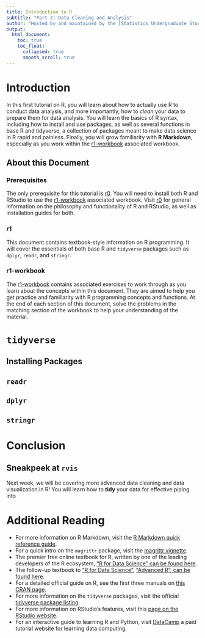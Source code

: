 ```yaml
---
title: Introduction to R
subtitle: "Part 2: Data Cleaning and Analysis" 
author: "Hosted by and maintained by the [Statistics Undergraduate Students Association (SUSA)](https://susa.berkeley.edu). Originally authored by Arun Ramamurthy."
output: 
  html_document:
    toc: true
    toc_float:
      collapsed: true
      smooth_scroll: true
---
```


# Introduction

In this first tutorial on R, you will learn about how to actually use R to conduct data analysis, and more importantly, how to *clean* your data to prepare them for data analysis. You will learn the basics of R syntax, including how to install and use packages, as well as several functions in base R and tidyverse, a collection of packages meant to make data science in R rapid and painless. Finally, you will grow familiarity with **R Markdown**, especially as you work within the [r1-workbook](r1-workbook.Rmd) associated workbook. 

## About this Document
### Prerequisites
The only prerequisite for this tutorial is [r0](r0.html). You will need to install both R and RStudio to use the [r1-workbook](r1-workbook.Rmd) associated workbook. Visit [r0](r0.html) for general information on the philosophy and functionality of R and RStudio, as well as installation guides for both.

### r1
This document contains textbook-style information on R programming. It will cover the essentials of both base R and `tidyverse` packages such as `dplyr`, `readr`, and `stringr`.

### r1-workbook
The [r1-workbook](r1-workbook.Rmd) contains associated exercises to work through as you learn about the concepts within this document. They are aimed to help you get practice and familiarity with R programming concepts and functions. At the end of each section of this document, solve the problems in the matching section of the workbook to help your understanding of the material.

# `tidyverse`

## Installing Packages

## `readr`

## `dplyr`

## `stringr`

# Conclusion

## Sneakpeek at `rvis`
Next week, we will be covering more advanced data cleaning and data visualization in R! You will learn how to **tidy** your data for effective piping into

# Additional Reading
- For more information on R Markdown, visit the [R Markdown quick reference guide](https://www.rstudio.com/wp-content/uploads/2015/03/rmarkdown-reference.pdf).  
- For a quick intro on the `magrittr` package, visit the [magrittr vignette](https://cran.r-project.org/web/packages/magrittr/vignettes/magrittr.html).
- The premier free online textbook for R, written by one of the leading developers of the R ecosystem, ["R for Data Science" can be found here](http://r4ds.had.co.nz/).
- The follow-up textbook to ["R for Data Science"](http://r4ds.had.co.nz/), ["Advanced R", can be found here](http://adv-r.had.co.nz/).
- For a detailed official guide on R, see the first three manuals on [this CRAN page](https://cran.cnr.berkeley.edu/manuals.html).
- For more information on the `tidyverse` packages, visit the official [tidyverse package listing](https://www.tidyverse.org/packages/).  
- For more information on RStudio's features, visit this [page on the RStudio website](https://www.rstudio.com/products/rstudio/features/).
- For an interactive guide to learning R and Python, visit [DataCamp](https://www.datacamp.com/) a paid tutorial website for learning data computing.
